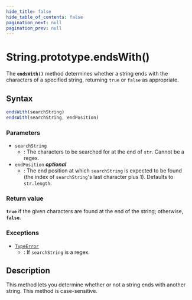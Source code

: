 ```yaml
---
hide_title: false
hide_table_of_contents: false
pagination_next: null
pagination_prev: null
---
```

# String.prototype.endsWith()

The **`endsWith()`** method determines whether a string ends with the characters of a specified string, returning `true` or `false` as appropriate.

## Syntax

```js
endsWith(searchString)
endsWith(searchString, endPosition)
```

### Parameters

- `searchString`
  - : The characters to be searched for at the end of `str`. Cannot be a regex.
- `endPosition` _**optional**_
  - : The end position at which `searchString` is expected to be found (the index of `searchString`'s last character plus 1). Defaults to `str.length`.

### Return value

**`true`** if the given characters are found at the end of the string; otherwise, **`false`**.

### Exceptions

- [`TypeError`](../../../globals/TypeError/TypeError.mdx)
  - : If `searchString` is a regex.

## Description

This method lets you determine whether or not a string ends with another string. This method is case-sensitive.
